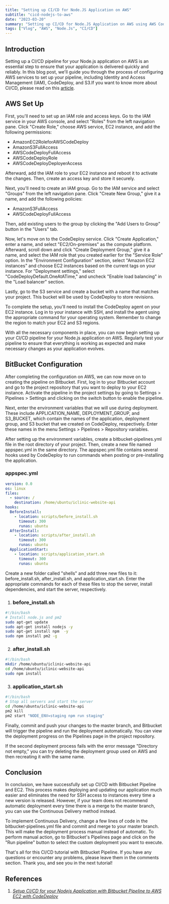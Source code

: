 ```yaml
---
title: "Setting up CI/CD for Node.JS Application on AWS"
subtitle: "cicd-nodejs-to-aws"
date: "2023-03-20"
summary: "Setting up CI/CD for Node.JS Application on AWS using AWS Codedeploy and BitBucket"
tags: ["Vlog", "AWS", "Node.Js", "CI/CD"]
---
```


## Introduction

Setting up a CI/CD pipeline for your Node.js application on AWS is an essential step to ensure that your application is delivered quickly and reliably. In this blog post, we'll guide you through the process of configuring AWS services to set up your pipeline, including Identity and Access Management (IAM), CodeDeploy, and S3.If you want to know more about CI/CD, please read on this [article](https://www.redhat.com/en/topics/devops/what-is-ci-cd).

## AWS Set Up

First, you'll need to set up an IAM role and access keys. Go to the IAM service in your AWS console, and select "Roles" from the left navigation pane. Click "Create Role," choose AWS service, EC2 instance, and add the following permissions:

* AmazonEC2RoleforAWSCodeDeploy
* AmazonS3FullAccess
* AWSCodeDeployFullAccess
* AWSCodeDeployRole
* AWSCodeDeployDeployerAccess

Afterward, add the IAM role to your EC2 instance and reboot it to activate the changes. Then, create an access key and store it securely.

Next, you'll need to create an IAM group. Go to the IAM service and select "Groups" from the left navigation pane. Click "Create New Group," give it a name, and add the following policies:

* AmazonS3FullAccess
* AWSCodeDeployFullAccess

Then, add existing users to the group by clicking the "Add Users to Group" button in the "Users" tab.

Now, let's move on to the CodeDeploy service. Click "Create Application," enter a name, and select "EC2/On-premises" as the compute platform. Afterward, scroll down and click "Create Deployment Group," give it a name, and select the IAM role that you created earlier for the "Service Role" option. In the "Environment Configuration" section, select "Amazon EC2 instances" and choose EC2 instances based on the current tags on your instance. For "Deployment settings," select "CodeDeployDefault.OneAtATime," and uncheck "Enable load balancing" in the "Load balancer" section.

Lastly, go to the S3 service and create a bucket with a name that matches your project. This bucket will be used by CodeDeploy to store revisions.

To complete the setup, you'll need to install the CodeDeploy agent on your EC2 instance. Log in to your instance with SSH, and install the agent using the appropriate command for your operating system. Remember to change the region to match your EC2 and S3 regions.

With all the necessary components in place, you can now begin setting up your CI/CD pipeline for your Node.js application on AWS. Regularly test your pipeline to ensure that everything is working as expected and make necessary changes as your application evolves.

## BitBucket Configuration

After completing the configuration on AWS, we can now move on to creating the pipeline on Bitbucket. First, log in to your Bitbucket account and go to the project repository that you want to deploy to your EC2 instance. Activate the pipeline in the project settings by going to Settings > Pipelines > Settings and clicking on the switch button to enable the pipeline.

Next, enter the environment variables that we will use during deployment. These include APPLICATION_NAME, DEPLOYMENT_GROUP, and S3_BUCKET, which contain the names of the application, deployment group, and S3 bucket that we created on CodeDeploy, respectively. Enter these names in the menu Settings > Pipelines > Repository variables.

After setting up the environment variables, create a bitbucket-pipelines.yml file in the root directory of your project. Then, create a new file named appspec.yml in the same directory. The appspec.yml file contains several hooks used by CodeDeploy to run commands when posting or pre-installing the application.
### appspec.yml

```yml
version: 0.0
os: linux
files:
  - source: /
    destination: /home/ubuntu/iclinic-website-api
hooks:
  BeforeInstall:
    - location: scripts/before_install.sh
      timeout: 300
      runas: ubuntu
  AfterInstall:
    - location: scripts/after_install.sh
      timeout: 300
      runas: ubuntu
  ApplicationStart:
    - location: scripts/application_start.sh
      timeout: 300
      runas: ubuntu
```
Create a new folder called "shells" and add three new files to it: before_install.sh, after_install.sh, and application_start.sh. Enter the appropriate commands for each of these files to stop the server, install dependencies, and start the server, respectively.

1. ### before_install.sh
```sh
#!/bin/bash
# Install node.js and pm2
sudo apt-get update
sudo apt-get install nodejs -y
sudo apt-get install npm  -y
sudo npm install pm2 -g
```

2. ### after_install.sh

```sh
#!/bin/bash
mkdir /home/ubuntu/iclinic-website-api
cd /home/ubuntu/iclinic-website-api
sudo npm install
```

3. ### application_start.sh

```sh
#!/bin/bash
# Stop all servers and start the server
cd /home/ubuntu/iclinic-website-api
pm2 kill
pm2 start "NODE_ENV=staging npm run staging"
```

Finally, commit and push your changes to the master branch, and Bitbucket will trigger the pipeline and run the deployment automatically. You can view the deployment progress on the Pipelines page in the project repository.

If the second deployment process fails with the error message "Directory not empty," you can try deleting the deployment group used on AWS and then recreating it with the same name.

## Conclusion

In conclusion, we have successfully set up CI/CD with Bitbucket Pipeline and EC2. This process makes deploying and updating our application much easier and eliminates the need for SSH access to instances every time a new version is released. However, if your team does not recommend automatic deployment every time there is a merge to the master branch, you can use the Continuous Delivery method instead.

To implement Continuous Delivery, change a few lines of code in the bitbucket-pipelines.yml file and commit and merge to your master branch. This will make the deployment process manual instead of automatic. To perform manual action, go to Bitbucket's Pipelines page and click on the "Run pipeline" button to select the custom deployment you want to execute.

That's all for this CI/CD tutorial with Bitbucket Pipeline. If you have any questions or encounter any problems, please leave them in the comments section. Thank you, and see you in the next tutorial!

## References

1.  [_Setup CI/CD for your Nodejs Application with Bitbucket Pipeline to AWS EC2 with CodeDeploy_](https://medium.com/@kadekpradnyana/setup-ci-cd-for-your-nodejs-application-with-bitbucket-pipeline-to-aws-ec2-codedeploy-a6b33e96d0ef)